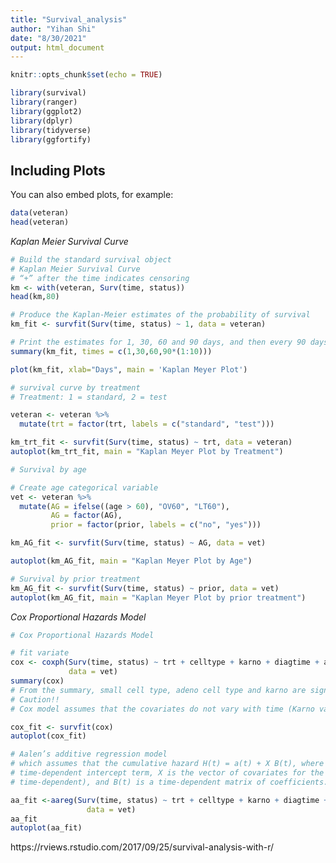 ```yaml
---
title: "Survival_analysis"
author: "Yihan Shi"
date: "8/30/2021"
output: html_document
---
```


```r
knitr::opts_chunk$set(echo = TRUE)
```


```r
library(survival)
library(ranger)
library(ggplot2)
library(dplyr)
library(tidyverse)
library(ggfortify)
```

## Including Plots

You can also embed plots, for example:

```r
data(veteran)
head(veteran)
```
*Kaplan Meier Survival Curve*
```r
# Build the standard survival object
# Kaplan Meier Survival Curve
# “+” after the time indicates censoring
km <- with(veteran, Surv(time, status))
head(km,80)
```



```r
# Produce the Kaplan-Meier estimates of the probability of survival 
km_fit <- survfit(Surv(time, status) ~ 1, data = veteran)

# Print the estimates for 1, 30, 60 and 90 days, and then every 90 days thereafter
summary(km_fit, times = c(1,30,60,90*(1:10)))

plot(km_fit, xlab="Days", main = 'Kaplan Meyer Plot')
```
```r
# survival curve by treatment
# Treatment: 1 = standard, 2 = test

veteran <- veteran %>% 
  mutate(trt = factor(trt, labels = c("standard", "test")))

km_trt_fit <- survfit(Surv(time, status) ~ trt, data = veteran)
autoplot(km_trt_fit, main = "Kaplan Meyer Plot by Treatment")
```
```r
# Survival by age

# Create age categorical variable
vet <- veteran %>% 
  mutate(AG = ifelse((age > 60), "OV60", "LT60"),
         AG = factor(AG),
         prior = factor(prior, labels = c("no", "yes")))

km_AG_fit <- survfit(Surv(time, status) ~ AG, data = vet)

autoplot(km_AG_fit, main = "Kaplan Meyer Plot by Age")
```

```r
# Survival by prior treatment
km_AG_fit <- survfit(Surv(time, status) ~ prior, data = vet)
autoplot(km_AG_fit, main = "Kaplan Meyer Plot by prior treatment")
```

*Cox Proportional Hazards Model*
```r
# Cox Proportional Hazards Model

# fit variate
cox <- coxph(Surv(time, status) ~ trt + celltype + karno + diagtime + age + prior , 
             data = vet)
summary(cox)
# From the summary, small cell type, adeno cell type and karno are significant.
# Caution!!
# Cox model assumes that the covariates do not vary with time (Karno varies over time)

cox_fit <- survfit(cox)
autoplot(cox_fit)
```
```r
# Aalen’s additive regression model
# which assumes that the cumulative hazard H(t) = a(t) + X B(t), where a(t) is a 
# time-dependent intercept term, X is the vector of covariates for the subject (possibly 
# time-dependent), and B(t) is a time-dependent matrix of coefficients.

aa_fit <-aareg(Surv(time, status) ~ trt + celltype + karno + diagtime + age + prior, 
                 data = vet)
aa_fit
autoplot(aa_fit)
```
https://rviews.rstudio.com/2017/09/25/survival-analysis-with-r/

